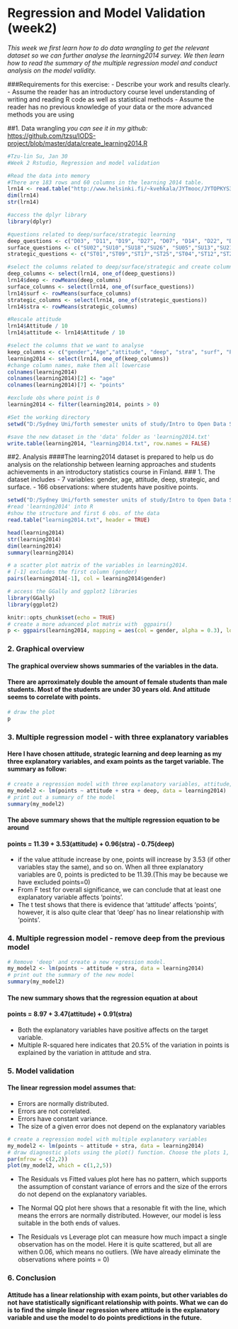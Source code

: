# Regression and Model Validation (week2)

*This week we first learn how to do data wrangling to get the relevant dataset so we can further analyse the learning2014 survey. We then learn how to read the summary of the multiple regression model and conduct analysis on the model validity.*

###Requirements for this exercise:
- Describe your work and results clearly. 
- Assume the reader has an introductory course level understanding of writing and reading R code as well as statistical methods
- Assume the reader has no previous knowledge of your data or the more advanced methods you are using  

##1. Data wrangling
*you can see it in my github:*
<https://github.com/tzsu/IODS-project/blob/master/data/create_learning2014.R>



```r
#Tzu-lin Su, Jan 30
#Week 2 Rstudio, Regression and model validation 

#Read the data into memory
#There are 183 rows and 60 columns in the learning 2014 table.
lrn14 <- read.table("http://www.helsinki.fi/~kvehkala/JYTmooc/JYTOPKYS3-data.txt", sep="\t", header=TRUE)
dim(lrn14)
str(lrn14)

#access the dplyr library
library(dplyr)

#questions related to deep/surface/strategic learning
deep_questions <- c("D03", "D11", "D19", "D27", "D07", "D14", "D22", "D30","D06",  "D15", "D23", "D31")
surface_questions <- c("SU02","SU10","SU18","SU26", "SU05","SU13","SU21","SU29","SU08","SU16","SU24","SU32")
strategic_questions <- c("ST01","ST09","ST17","ST25","ST04","ST12","ST20","ST28")

#select the columns related to deep/surface/strategic and create columns 'deep'/'surf'/stra'
deep_columns <- select(lrn14, one_of(deep_questions))
lrn14$deep <- rowMeans(deep_columns)
surface_columns <- select(lrn14, one_of(surface_questions))
lrn14$surf <- rowMeans(surface_columns)
strategic_columns <- select(lrn14, one_of(strategic_questions))
lrn14$stra <- rowMeans(strategic_columns)

#Rescale attitude
lrn14$Attitude / 10
lrn14$attitude <- lrn14$Attitude / 10

#select the columns that we want to analyse
keep_columns <- c("gender","Age","attitude", "deep", "stra", "surf", "Points")
learning2014 <- select(lrn14, one_of(keep_columns))
#change column names, make them all lowercase
colnames(learning2014)
colnames(learning2014)[2] <- "age"
colnames(learning2014)[7] <- "points"

#exclude obs where point is 0
learning2014 <- filter(learning2014, points > 0)

#Set the working directory
setwd("D:/Sydney Uni/forth semester units of study/Intro to Open Data Science/IODS-project")

#save the new dataset in the 'data' folder as 'learning2014.txt'
write.table(learning2014, "learning2014.txt", row.names = FALSE)
```

##2. Analysis
####The learning2014 dataset is prepared to help us do analysis on the relationship between learning approaches and students achievements in an introductory statistics course in Finland. 
### 1. The dataset includes 
- 7 variables: gender, age, attitude, deep, strategic, and surface.
- 166 observations: where students have positive points.

```r
setwd("D:/Sydney Uni/forth semester units of study/Intro to Open Data Science/IODS-project")
#read 'learning2014' into R 
#show the structure and first 6 obs. of the data
read.table("learning2014.txt", header = TRUE)
```

```r
head(learning2014)
str(learning2014)
dim(learning2014)
summary(learning2014)
```

```R
# a scatter plot matrix of the variables in learning2014.
# [-1] excludes the first column (gender)
pairs(learning2014[-1], col = learning2014$gender)

# access the GGally and ggplot2 libraries
library(GGally)
library(ggplot2)
```

```r
knitr::opts_chunk$set(echo = TRUE)
# create a more advanced plot matrix with  ggpairs()
p <- ggpairs(learning2014, mapping = aes(col = gender, alpha = 0.3), lower = list(combo = wrap("facethist", bins = 20)))
```
### 2. Graphical overview
#### The graphical overview shows summaries of the variables in the data.
#### There are aprroximately double the amount of female students than male students. Most of the students are under 30 years old. And attitude seems to correlate with points.
```r
# draw the plot
p
```

### 3. Multiple regression model - with three explanatory variables
#### Here I have chosen **attitude, strategic learning and deep learning** as my three explanatory variables, and **exam points** as the target variable. The summary as follow:
```r
# create a regression model with three explanatory variables, attitude, stra and deep. Let points be the target variable.
my_model2 <- lm(points ~ attitude + stra + deep, data = learning2014)
# print out a summary of the model
summary(my_model2)
```

#### The above summary shows that the multiple regression equation to be around 
#### **points = 11.39 + 3.53(attitude) + 0.96(stra) - 0.75(deep)**
- if the value attitude increase by one, points will increase by 3.53 (if other variables stay the same), and so on. When all three explanatory variables are 0, points is predicted to be 11.39.(This may be because we have excluded points=0) 
- From F test for overall significance, we can conclude that at least one explanatory variable affects 'points'.
- The t test shows that there is evidence that 'attitude' affects 'points', however, it is also quite clear that 'deep' has no linear relationship with 'points'. 

### 4. Multiple regression model - remove deep from the previous model
```r
# Remove 'deep' and create a new regression model.
my_model2 <- lm(points ~ attitude + stra, data = learning2014)
# print out the summary of the new model
summary(my_model2)
```

#### The new summary shows that the regression equation at about
#### **points = 8.97 + 3.47(attitude) + 0.91(stra)**
- Both the explanatory variables have positive affects on the target variable.
- Multiple R-squared here indicates that 20.5% of the variation in points is explained by the variation in attitude and stra.

### 5. Model validation
#### The linear regression model assumes that:
- Errors are normally distributed.
- Errors are not correlated.
- Errors have constant variance.
- The size of a given error does not depend on the explanatory variables

```r
# create a regression model with multiple explanatory variables
my_model2 <- lm(points ~ attitude + stra, data = learning2014)
# draw diagnostic plots using the plot() function. Choose the plots 1, 2 and 5
par(mfrow = c(2,2))
plot(my_model2, which = c(1,2,5))
```


- The Residuals vs Fitted values plot here has no pattern, which supports the assumption of constant variance of errors and the size of the errors do not depend on the explanatory variables.

- The Normal QQ plot here shows that a resonable fit with the line, which means the errors are normally distributed. However, our model is less suitable in the both ends of values.

- The Residuals vs Leverage plot can measure how much impact a single observation has on the model. Here it is quite scattered, but all are withen 0.06, which means no outliers. (We have already eliminate the observations where points = 0) 

### 6. Conclusion
#### Attitude has a linear relationship with exam points, but other variables do not have statistically significant relationship with points. What we can do is to find the simple linear regression where attitude is the explanatory variable and use the model to do points predictions in the future.

